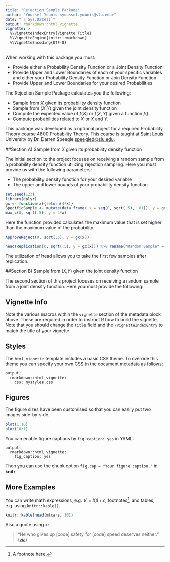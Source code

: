 ```yaml
---
title: "Rejection Sample Package"
author: "Youssef Younis <youssef.younis@slu.edu>"
date: "`r Sys.Date()`"
output: rmarkdown::html_vignette
vignette: >
  %\VignetteIndexEntry{Vignette Title}
  %\VignetteEngine{knitr::rmarkdown}
  %\VignetteEncoding{UTF-8}
---
```


When working with this package you must:

- Provide either a Probability Density Function or a Joint Density Function
- Provide Upper and Lower Boundaries of each of your specific variables and either your Probability Density Function or Join Density Function
- Provide Upper and Lower Boundaries for your desired Probabilities

The Rejection Sample Package calculates you the following:

- Sample from $X$ given its probability density function
- Sample from ($X$,$Y$) given the joint density function
- Compute the expected value of $f(X)$ or $f(X,Y)$ given a function $f()$.
- Compute probabilities related to $X$ or $X$ and $Y$.

This package was developed as a optional project for a required Probability Theory course 4800 Probability Theory. This course is taught at Saint Louis University by Dr. Darren Speegle <speegled@slu.edu>.


##Section A) Sample from $X$ given its probability density function

The initial section to the project focuses on receiving a random sample from a probability density function utilizing rejection sampling. Here you must provide us with the following parameters:

- The probability density function for your desired variable
- The upper and lower bounds of your probability density function

```r
set.seed(123)
library(dplyr)
gx <- function(x){return(4*x)}
SpecificSample <- mutate(data.frame( x = seq(0, sqrt(.5), .01)), y = gx(x))
max_c(0, sqrt(.5), y = 4*x)
```

Here the function provided calculates the maximum value that is set higher than the maximum value of the probability.

```r
ApproveReject(0, sqrt(.5), y = gx(x))
```

```r
head(Replication(0, sqrt(.5), y = gx(x))) %>% rename("Random Sample" = "x")
```

The utilization of head allows you to take the first few samples after replication. 

##Section B) Sample from ($X$,$Y$) given the joint density function

The second section of this project focuses on receiving a random sample from a joint density function. Here you must provide the following:


## Vignette Info

Note the various macros within the `vignette` section of the metadata block above. These are required in order to instruct R how to build the vignette. Note that you should change the `title` field and the `\VignetteIndexEntry` to match the title of your vignette.

## Styles

The `html_vignette` template includes a basic CSS theme. To override this theme you can specify your own CSS in the document metadata as follows:

    output: 
      rmarkdown::html_vignette:
        css: mystyles.css

## Figures

The figure sizes have been customised so that you can easily put two images side-by-side. 

```r
plot(1:10)
plot(10:1)
```

You can enable figure captions by `fig_caption: yes` in YAML:

    output:
      rmarkdown::html_vignette:
        fig_caption: yes

Then you can use the chunk option `fig.cap = "Your figure caption."` in **knitr**.

## More Examples

You can write math expressions, e.g. $Y = X\beta + \epsilon$, footnotes^[A footnote here.], and tables, e.g. using `knitr::kable()`.

```r
knitr::kable(head(mtcars, 10))
```

Also a quote using `>`:

> "He who gives up [code] safety for [code] speed deserves neither."
([via](https://twitter.com/hadleywickham/status/504368538874703872))

